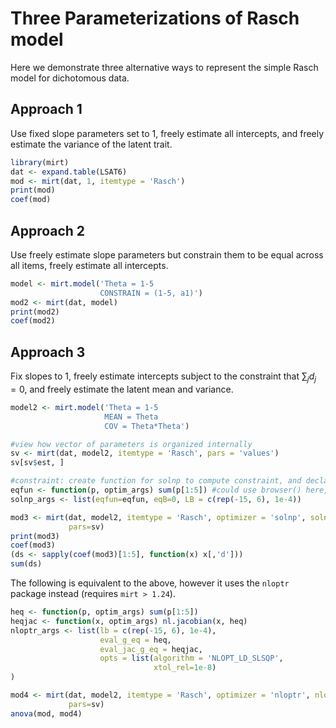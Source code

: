 Three Parameterizations of Rasch model
======================================

Here we demonstrate three alternative ways to represent the simple Rasch model for dichotomous
data. 

## Approach 1

Use fixed slope parameters set to 1, freely estimate all intercepts, and freely estimate the 
variance of the latent trait.

```r
library(mirt)
dat <- expand.table(LSAT6)
mod <- mirt(dat, 1, itemtype = 'Rasch')
print(mod)
coef(mod)
```

## Approach 2

Use freely estimate slope parameters but constrain them to be equal across all items, freely 
estimate all intercepts.

```r
model <- mirt.model('Theta = 1-5
                    CONSTRAIN = (1-5, a1)')
mod2 <- mirt(dat, model)
print(mod2)
coef(mod2)
```

## Approach 3

Fix slopes to 1, freely estimate intercepts subject to the constraint that $\sum_j d_j = 0$,
and freely estimate the latent mean and variance.

```r
model2 <- mirt.model('Theta = 1-5
                     MEAN = Theta
                     COV = Theta*Theta')

#view how vector of parameters is organized internally
sv <- mirt(dat, model2, itemtype = 'Rasch', pars = 'values')
sv[sv$est, ]

#constraint: create function for solnp to compute constraint, and declare value in eqB
eqfun <- function(p, optim_args) sum(p[1:5]) #could use browser() here, if it helps
solnp_args <- list(eqfun=eqfun, eqB=0, LB = c(rep(-15, 6), 1e-4))

mod3 <- mirt(dat, model2, itemtype = 'Rasch', optimizer = 'solnp', solnp_args=solnp_args,
			 pars=sv)
print(mod3)
coef(mod3)
(ds <- sapply(coef(mod3)[1:5], function(x) x[,'d']))
sum(ds)
```

The following is equivalent to the above, however it uses the `nloptr` package instead (requires `mirt > 1.24`). 

```r
heq <- function(p, optim_args) sum(p[1:5])
heqjac <- function(x, optim_args) nl.jacobian(x, heq)
nloptr_args <- list(lb = c(rep(-15, 6), 1e-4),
                    eval_g_eq = heq,
                    eval_jac_g_eq = heqjac,
                    opts = list(algorithm = 'NLOPT_LD_SLSQP',
                                xtol_rel=1e-8)
)

mod4 <- mirt(dat, model2, itemtype = 'Rasch', optimizer = 'nloptr', nloptr_args=nloptr_args,
             pars=sv)
anova(mod, mod4)
```


